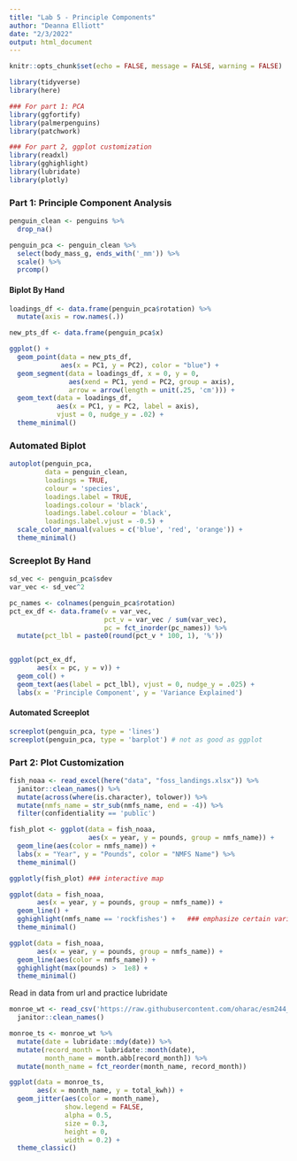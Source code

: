 ```yaml
---
title: "Lab 5 - Principle Components"
author: "Deanna Elliott"
date: "2/3/2022"
output: html_document
---
```


```r
knitr::opts_chunk$set(echo = FALSE, message = FALSE, warning = FALSE)

library(tidyverse)
library(here)

### For part 1: PCA
library(ggfortify)
library(palmerpenguins)
library(patchwork)

### For part 2, ggplot customization
library(readxl)
library(gghighlight)
library(lubridate)
library(plotly)
```

### Part 1: Principle Component Analysis

```r

penguin_clean <- penguins %>% 
  drop_na()

penguin_pca <- penguin_clean %>% 
  select(body_mass_g, ends_with('_mm')) %>% 
  scale() %>% 
  prcomp()
```

#### Biplot By Hand

```r

loadings_df <- data.frame(penguin_pca$rotation) %>% 
  mutate(axis = row.names(.))

new_pts_df <- data.frame(penguin_pca$x)

ggplot() +
  geom_point(data = new_pts_df, 
             aes(x = PC1, y = PC2), color = "blue") +
  geom_segment(data = loadings_df, x = 0, y = 0,
               aes(xend = PC1, yend = PC2, group = axis),
               arrow = arrow(length = unit(.25, 'cm'))) +
  geom_text(data = loadings_df,
            aes(x = PC1, y = PC2, label = axis),
            vjust = 0, nudge_y = .02) +
  theme_minimal()
```

### Automated Biplot

```r
autoplot(penguin_pca,
         data = penguin_clean, 
         loadings = TRUE,
         colour = 'species',
         loadings.label = TRUE,
         loadings.colour = 'black',
         loadings.label.colour = 'black',
         loadings.label.vjust = -0.5) +
  scale_color_manual(values = c('blue', 'red', 'orange')) +
  theme_minimal()
```

### Screeplot By Hand

```r

sd_vec <- penguin_pca$sdev
var_vec <- sd_vec^2

pc_names <- colnames(penguin_pca$rotation)
pct_ex_df <- data.frame(v = var_vec,
                        pct_v = var_vec / sum(var_vec),
                        pc = fct_inorder(pc_names)) %>% 
  mutate(pct_lbl = paste0(round(pct_v * 100, 1), '%'))


ggplot(pct_ex_df,
       aes(x = pc, y = v)) +
  geom_col() +
  geom_text(aes(label = pct_lbl), vjust = 0, nudge_y = .025) +
  labs(x = 'Principle Component', y = 'Variance Explained')
```

#### Automated Screeplot

```r

screeplot(penguin_pca, type = 'lines')
screeplot(penguin_pca, type = 'barplot') # not as good as ggplot
```

### Part 2: Plot Customization

```r

fish_noaa <- read_excel(here("data", "foss_landings.xlsx")) %>% 
  janitor::clean_names() %>% 
  mutate(across(where(is.character), tolower)) %>% 
  mutate(nmfs_name = str_sub(nmfs_name, end = -4)) %>% 
  filter(confidentiality == 'public')
```

```r

fish_plot <- ggplot(data = fish_noaa,
                    aes(x = year, y = pounds, group = nmfs_name)) +
  geom_line(aes(color = nmfs_name)) +
  labs(x = "Year", y = "Pounds", color = "NMFS Name") %>% 
  theme_minimal()

ggplotly(fish_plot) ### interactive map
```

```r

ggplot(data = fish_noaa,
       aes(x = year, y = pounds, group = nmfs_name)) +
  geom_line() + 
  gghighlight(nmfs_name == 'rockfishes') +   ### emphasize certain variables
  theme_minimal()

ggplot(data = fish_noaa,
       aes(x = year, y = pounds, group = nmfs_name)) +
  geom_line(aes(color = nmfs_name)) + 
  gghighlight(max(pounds) >  1e8) +
  theme_minimal()
```

 Read in data from url and practice lubridate

```r

monroe_wt <- read_csv('https://raw.githubusercontent.com/oharac/esm244_w22_lab5/master/data/MWTP_Elec_Daily.csv') %>% 
  janitor::clean_names()

monroe_ts <- monroe_wt %>% 
  mutate(date = lubridate::mdy(date)) %>% 
  mutate(record_month = lubridate::month(date),
         month_name = month.abb[record_month]) %>% 
  mutate(month_name = fct_reorder(month_name, record_month))

ggplot(data = monroe_ts,
       aes(x = month_name, y = total_kwh)) +
  geom_jitter(aes(color = month_name),
              show.legend = FALSE,
              alpha = 0.5,
              size = 0.3,
              height = 0,
              width = 0.2) +
  theme_classic()
```





